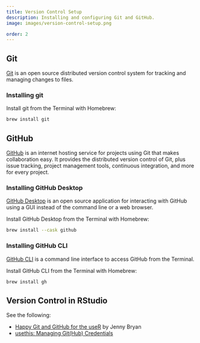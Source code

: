 ```yaml
---
title: Version Control Setup
description: Installing and configuring Git and GitHub.
image: images/version-control-setup.png

order: 2
---
```


## Git

[Git](https://www.r-project.org) is an open source distributed version control system for  tracking and managing changes to files.

### Installing git

Install git from the Terminal with Homebrew:

```bash
brew install git
```

## GitHub

[GitHub](https://github.com) is an internet hosting service for projects using Git that makes collaboration easy. It provides the distributed version control of Git, plus issue tracking, project management tools, continuous integration, and more for every project.

### Installing GitHub Desktop

[GitHub Desktop](https://desktop.github.com) is an open source application for interacting with GitHub using a GUI instead of the command line or a web browser.

Install GitHub Desktop from the Terminal with Homebrew:

```bash
brew install --cask github
```

### Installing GitHub CLI

[GitHub CLI](https://cli.github.com) is a command line interface to access GitHub from the Terminal.

Install GitHub CLI from the Terminal with Homebrew:

```bash
brew install gh
```

## Version Control in RStudio

See the following:

- [Happy Git and GitHub for the useR](https://happygitwithr.com) by Jenny Bryan
- [usethis: Managing Git(Hub) Credentials](https://usethis.r-lib.org/articles/git-credentials.html)
